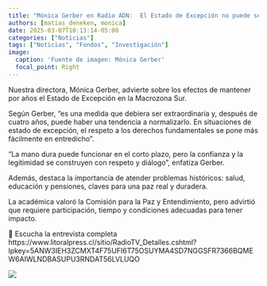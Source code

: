 ```yaml
---
title: "Mónica Gerber en Radio ADN:  El Estado de Excepción no puede ser la norma"
authors: [matias_deneken, monica]
date: 2025-03-07T10:13:14-05:00
categories: ["Noticias"]
tags: ["Noticias", "Fondos", "Investigación"]
image:
  caption: 'Fuente de imagen: Mónica Gerber'
  focal_point: Right
---
```


Nuestra directora, Mónica Gerber, advierte sobre los efectos de mantener por años el Estado de Excepción en la Macrozona Sur.

Según Gerber, “es una medida que debiera ser extraordinaria y, después de cuatro años, puede haber una tendencia a normalizarlo. En situaciones de estado de excepción, el respeto a los derechos fundamentales se pone más fácilmente en entredicho”.

“La mano dura puede funcionar en el corto plazo, pero la confianza y la legitimidad se construyen con respeto y diálogo”, enfatiza Gerber.

Además, destaca la importancia de atender problemas históricos: salud, educación y pensiones, claves para una paz real y duradera.

La académica valoró la Comisión para la Paz y Entendimiento, pero advirtió que requiere participación, tiempo y condiciones adecuadas para tener impacto.

🔗 Escucha la entrevista completa https://www.litoralpress.cl/sitio/RadioTV_Detalles.cshtml?lpkey=5ANW3IEH3ZCMXT4F75UFI6T75OSUYMA4SD7NGGSFR7366BQMEW6AIWLNDBASUPU3RNDAT56LVLUQO

![](featured.jpg)

